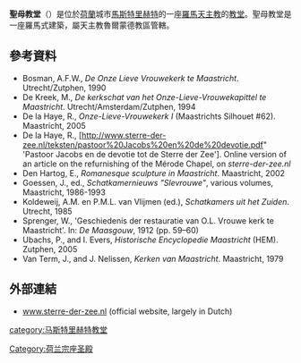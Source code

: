 '''聖母教堂'''（{{lang-nl|Basiliek van Onze-Lieve-Vrouw}}）是位於[[荷蘭|荷蘭]]城市[[馬斯特里赫特|馬斯特里赫特]]的一座[[羅馬天主教|羅馬天主教]]的[[教堂|教堂]]。聖母教堂是一座羅馬式建築，屬天主教魯爾蒙德教區管轄。
==參考資料==
* Bosman, A.F.W., ''De Onze Lieve Vrouwekerk te Maastricht''. Utrecht/Zutphen, 1990
* De Kreek, M., ''De kerkschat van het Onze-Lieve-Vrouwekapittel te Maastricht''. Utrecht/Amsterdam/Zutphen, 1994
* De la Haye, R.,  ''Onze-Lieve-Vrouwekerk I'' (Maastrichts Silhouet #62). Maastricht, 2005
* De la Haye, R.,  [http://www.sterre-der-zee.nl/teksten/pastoor%20Jacobs%20en%20de%20devotie.pdf" 'Pastoor Jacobs en de devotie tot de Sterre der Zee']. Online version of an article on the refurnishing of the Mérode Chapel, on ''sterre-der-zee.nl''
* Den Hartog, E., ''Romanesque sculpture in Maastricht''. Maastricht, 2002
* Goessen, J., ed., ''Schatkamernieuws "Slevrouwe"'', various volumes, Maastricht, 1986-1993
* Koldeweij, A.M. en P.M.L. van Vlijmen (ed.), ''Schatkamers uit het Zuiden''. Utrecht, 1985
* Sprenger, W., 'Geschiedenis der restauratie van O.L. Vrouwe kerk te Maastricht'. In: ''De Maasgouw'', 1912 (pp. 59–60)
* Ubachs, P., and I. Evers, ''Historische Encyclopedie Maastricht'' (HEM). Zutphen, 2005
* Van Term, J., and J. Nelissen, ''Kerken van Maastricht''. Maastricht, 1979
==外部連結==
* [http://www.sterre-der-zee.nl/ www.sterre-der-zee.nl] (official website, largely in Dutch)
[[category:马斯特里赫特教堂|category:马斯特里赫特教堂]]
[[Category:荷兰宗座圣殿|Category:荷兰宗座圣殿]]